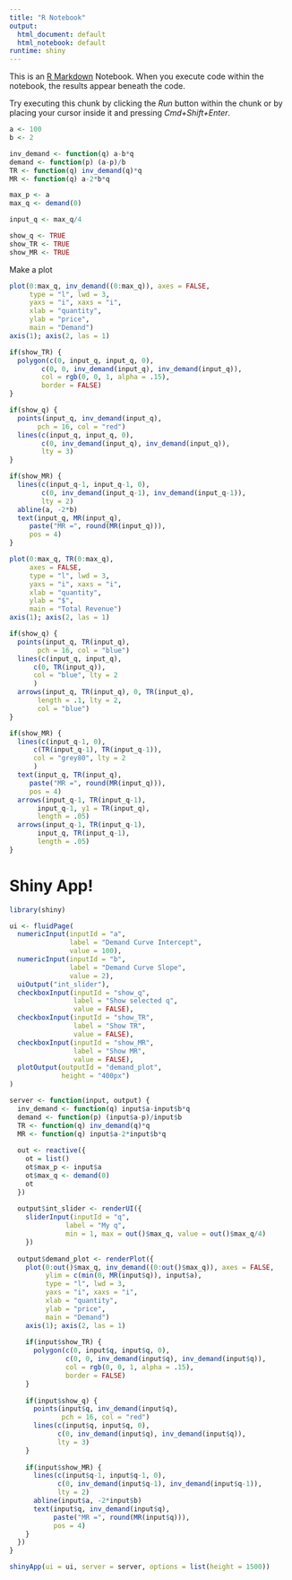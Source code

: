 ```yaml
---
title: "R Notebook"
output:
  html_document: default
  html_notebook: default
runtime: shiny
---
```


This is an [R Markdown](http://rmarkdown.rstudio.com) Notebook. When you execute code within the notebook, the results appear beneath the code. 

Try executing this chunk by clicking the *Run* button within the chunk or by placing your cursor inside it and pressing *Cmd+Shift+Enter*. 

```r
a <- 100
b <- 2

inv_demand <- function(q) a-b*q
demand <- function(p) (a-p)/b
TR <- function(q) inv_demand(q)*q
MR <- function(q) a-2*b*q

max_p <- a
max_q <- demand(0)

input_q <- max_q/4

show_q <- TRUE
show_TR <- TRUE
show_MR <- TRUE
```

Make a plot

```r
plot(0:max_q, inv_demand((0:max_q)), axes = FALSE,
     type = "l", lwd = 3,
     yaxs = "i", xaxs = "i",
     xlab = "quantity",
     ylab = "price",
     main = "Demand")
axis(1); axis(2, las = 1)

if(show_TR) {
  polygon(c(0, input_q, input_q, 0),
        c(0, 0, inv_demand(input_q), inv_demand(input_q)),
        col = rgb(0, 0, 1, alpha = .15),
        border = FALSE)
}

if(show_q) {
  points(input_q, inv_demand(input_q), 
       pch = 16, col = "red")
  lines(c(input_q, input_q, 0),
        c(0, inv_demand(input_q), inv_demand(input_q)),
        lty = 3)
}

if(show_MR) {
  lines(c(input_q-1, input_q-1, 0),
        c(0, inv_demand(input_q-1), inv_demand(input_q-1)),
        lty = 2)
  abline(a, -2*b)
  text(input_q, MR(input_q), 
     paste("MR =", round(MR(input_q))),
     pos = 4)
}

```

```r
plot(0:max_q, TR(0:max_q), 
     axes = FALSE,
     type = "l", lwd = 3,
     yaxs = "i", xaxs = "i",
     xlab = "quantity",
     ylab = "$",
     main = "Total Revenue")
axis(1); axis(2, las = 1)

if(show_q) {
  points(input_q, TR(input_q), 
       pch = 16, col = "blue")
  lines(c(input_q, input_q),
      c(0, TR(input_q)),
      col = "blue", lty = 2
      )
  arrows(input_q, TR(input_q), 0, TR(input_q),
       length = .1, lty = 2,
       col = "blue")
}

if(show_MR) {
  lines(c(input_q-1, 0),
      c(TR(input_q-1), TR(input_q-1)),
      col = "grey80", lty = 2
      )
  text(input_q, TR(input_q), 
     paste("MR =", round(MR(input_q))),
     pos = 4)
  arrows(input_q-1, TR(input_q-1), 
       input_q-1, y1 = TR(input_q),
       length = .05)
  arrows(input_q-1, TR(input_q-1), 
       input_q, TR(input_q-1),
       length = .05)
}
```

# Shiny App!

```r
library(shiny)

ui <- fluidPage(
  numericInput(inputId = "a",
               label = "Demand Curve Intercept",
               value = 100),
  numericInput(inputId = "b",
               label = "Demand Curve Slope",
               value = 2),
  uiOutput("int_slider"),
  checkboxInput(inputId = "show_q",
                label = "Show selected q",
                value = FALSE),
  checkboxInput(inputId = "show_TR",
                label = "Show TR",
                value = FALSE),
  checkboxInput(inputId = "show_MR",
                label = "Show MR",
                value = FALSE),
  plotOutput(outputId = "demand_plot",
             height = "400px")
)

server <- function(input, output) {
  inv_demand <- function(q) input$a-input$b*q
  demand <- function(p) (input$a-p)/input$b
  TR <- function(q) inv_demand(q)*q
  MR <- function(q) input$a-2*input$b*q
  
  out <- reactive({
    ot = list()
    ot$max_p <- input$a
    ot$max_q <- demand(0)
    ot
  })
  
  output$int_slider <- renderUI({
    sliderInput(inputId = "q", 
              label = "My q",
              min = 1, max = out()$max_q, value = out()$max_q/4)
    })
  
  output$demand_plot <- renderPlot({
    plot(0:out()$max_q, inv_demand((0:out()$max_q)), axes = FALSE,
         ylim = c(min(0, MR(input$q)), input$a),
         type = "l", lwd = 3,
         yaxs = "i", xaxs = "i",
         xlab = "quantity",
         ylab = "price",
         main = "Demand")
    axis(1); axis(2, las = 1)
    
    if(input$show_TR) {
      polygon(c(0, input$q, input$q, 0),
              c(0, 0, inv_demand(input$q), inv_demand(input$q)),
              col = rgb(0, 0, 1, alpha = .15),
              border = FALSE)
    }
    
    if(input$show_q) {
      points(input$q, inv_demand(input$q), 
             pch = 16, col = "red")
      lines(c(input$q, input$q, 0),
            c(0, inv_demand(input$q), inv_demand(input$q)),
            lty = 3)
    }
    
    if(input$show_MR) {
      lines(c(input$q-1, input$q-1, 0),
            c(0, inv_demand(input$q-1), inv_demand(input$q-1)),
            lty = 2)
      abline(input$a, -2*input$b)
      text(input$q, inv_demand(input$q), 
           paste("MR =", round(MR(input$q))),
           pos = 4)
    }
  })
}

shinyApp(ui = ui, server = server, options = list(height = 1500))
```



